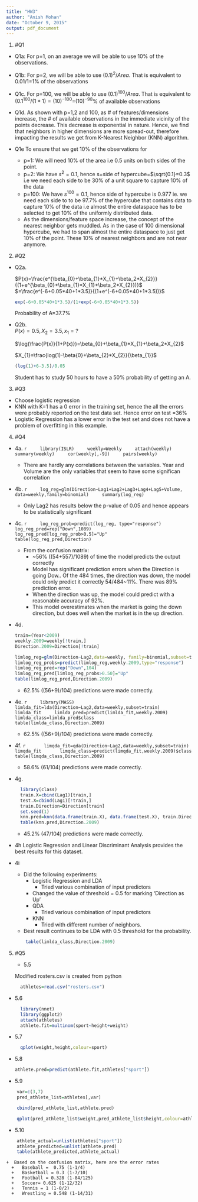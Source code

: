 ```yaml
---
title: "HW3"
author: "Anish Mohan"
date: "October 9, 2015"
output: pdf_document
---
```


1. #Q1
  + Q1a:
    For p=1, on an average we will be able to use 10% of the observations.
  
  + Q1b:
    For p=2, we will be able to use $(0.1)^{2}/Area$. That is equivalent to 0.01/1=1% of the observations

  
  + Q1c.
      For p=100, we will be able to use $(0.1)^{100}/Area$. That is equivalent to $(0.1^{100}/(1*1)=(10)^{-100}$=$(10)^{-98}$% of available observations
  
  + Q1d.
    As shown with p=1,2 and 100, as # of features/dimensions increase, the # of available observations in the immediate vicinity of the points decrease. This decrease is exponential in nature. Hence, we find that neighbors in higher dimensions are more spread-out, therefore impacting the results we get from K-Nearest Neighbor (KNN) algorithm.
    
  + Q1e
    To ensure that we get 10% of the observations for
    + p=1: We will need 10% of the area i.e 0.5 units on both sides of the point.
    + p=2: We have $s^{2}=0.1$, hence s=side of hypercube=$\sqrt{0.1}=0.3$ i.e we need each side to be 30% of a unit square to capture 10% of the data
    + p=100: We have $s^{100}=0.1$, hence side of hypercube is 0.977 ie. we need each side to to be 97.7% of the hypercube that contains data to capture 10% of the data i.e almost the entire dataspace has to be selected to get 10% of the uniformly distributed data.
    + As the dimensions/feature space increase, the concept of the nearest neighbor gets muddled. As in the case of 100 dimensional hypercube, we had to span almost the entire dataspace to just get 10% of the point. These 10% of nearest neighbors and are not near anymore.
    

2. #Q2
  + Q2a.
    
    $P(x)=\frac{e^{\beta_{0}+\beta_{1}*X_{1}+\beta_2*X_{2}}}{(1+e^{\beta_{0}+\beta_{1}*X_{1}+\beta_2*X_{2}})}$
         $=\frac{e^(-6+0.05*40+1*3.5)}{(1+e^(-6+0.05*40+1*3.5))}$
       
    ```r
    exp(-6+0.05*40+1*3.5)/(1+exp(-6+0.05*40+1*3.5))
    ```

      Probability of A=37.7%
      
      
      
  + Q2b.  
    $P(x)=0.5,X_{2}=3.5,x_{1}=?$
    
    $\log(\frac{P(x)}{1+P(x)})=\beta_{0}+\beta_{1}*X_{1}+\beta_2*X_{2}$
    
    $X_{1}=\frac{log(1)-\beta{0}+\beta_{2}*X_{2}}{\beta_{1}}$
    
    ```r
    (log(1)+6-3.5)/0.05
    ```
   
      Student has to study 50 hours to have a 50% probability of getting an A.
 

3. #Q3
  + Choose logistic regression
  + KNN with K=1 has a 0 error in the training set, hence the all the errors were probably reported on the test data set. Hence error on test =36%
  + Logistic Regression has a lower error in the test set and does not have a problem of overfitting in this example.
  

4. #Q4
  + 4a.
    ```r
    library(ISLR)
    weekly=Weekly
    attach(weekly)
    summary(weekly)
    cor(weekly[,-9])
    pairs(weekly)
    ```
      
      + There are hardly any correlations between the variables. Year and Volume are the only variables that seem to have some significan correlation

  + 4b.
    ```r
    log_reg=glm(Direction~Lag1+Lag2+Lag3+Lag4+Lag5+Volume, data=weekly,family=binomial)
    summary(log_reg)
    ```
    
    + Only Lag2 has results below the p-value of 0.05 and hence appears to be statistically significant

  + 4c. 
    ```r
    log_reg_prob=predict(log_reg, type="response")
    log_reg_pred=rep("Down",1089)
    log_reg_pred[log_reg_prob>0.5]="Up"
    table(log_reg_pred,Direction)
    ```
  
    + From the confusion matrix:
      + ~56% ((54+557)/1089) of time the model predicts the output correctly 
      +  Model has significant prediction errors when the Direction is going Dow.. Of the 484 times, the direction was down, the model could only predict it correctly 54/484~11%. There was 89% prediction error.
      + When the direction was up, the model could predict with a reasonable accuracy of 92%.
      + This model overestimates when the market is going the down direction, but does well when the market is in the up direction.
      
  + 4d.
    ```r
    train=(Year<2009)
    weekly.2009=weekly[!train,]
    Direction.2009=Direction[!train]
    
    limlog_reg=glm(Direction~Lag2,data=weekly, family=binomial,subset=train)
    limlog_reg_probs=predict(limlog_reg,weekly.2009,type="response")
    limlog_reg_pred=rep("Down",104)
    limlog_reg_pred[limlog_reg_probs>0.50]="Up"
    table(limlog_reg_pred,Direction.2009)
    ```
 
    + 62.5% ((56+9)/104) predictions were made correctly.
  
  + 4e.
    ```r
    library(MASS)
    limlda_fit=lda(Direction~Lag2,data=weekly,subset=train)
    limlda_fit
    limlda_pred=predict(limlda_fit,weekly.2009)
    limlda_class=limlda_pred$class
    table(limlda_class,Direction.2009)
    ```
  
    + 62.5% ((56+9)/104) predictions were made correctly.
    
  + 4f. 
    ```r
      limqda_fit=qda(Direction~Lag2,data=weekly,subset=train)
      limqda_fit
      limqda_class=predict(limqda_fit,weekly.2009)$class
      table(limqda_class,Direction.2009)
    ```
    
    + 58.6% (61/104) predictions were made correctly.

  + 4g.

    ```r
      library(class)
      train.X=cbind(Lag1)[train,]
      test.X=cbind(Lag1)[!train,]
      train.Direction=Direction[train]
      set.seed(1)
      knn.pred=knn(data.frame(train.X), data.frame(test.X), train.Direction, k=1)
      table(knn.pred,Direction.2009)
    ```
    
     + 45.2% (47/104) predictions were made correctly.


  + 4h
    Logistic Regression and Linear Discriminant Analysis provides the best results for this dataset.


  + 4i
    + Did the following experiments:
        + Logistic Regression and LDA
          + Tried various combination of input predictors
        + Changed the value of threshold = 0.5 for marking 'Direction as Up'
      + QDA
          + Tried various combination of input predictors
      + KNN
         + Tried with different number of neighbors.
     + Best result continues to be LDA with 0.5 threshold for the probability.
    ```r
        table(limlda_class,Direction.2009)
    ```

5. #Q5
    + 5.5
    
    Modified rosters.csv is created from python
    
    ```r
      athletes=read.csv("rosters.csv")
    ```
    
  + 5.6
  
    ```r
      library(nnet)
      library(ggplot2)
      attach(athletes)
      athlete.fit=multinom(sport~height+weight)
    ```
        
  + 5.7

    ```r
      qplot(weight,height,colour=sport)
    ```
    
  + 5.8

    ```r
    athlete.pred=predict(athlete.fit,athletes["sport"])
    ```
   

  
  + 5.9
```r
    var=c(3,7)
    pred_athlete_list=athletes[,var]
```
```r
    cbind(pred_athlete_list,athlete.pred)
```
```r
    qplot(pred_athlete_list$weight,pred_athlete_list$height,colour=athlete.pred)
```
  
  + 5.10
  
```r
    athlete_actual=unlist(athletes["sport"])  
    athlete_predicted=unlist(athlete.pred)
    table(athlete_predicted,athlete_actual)
```

    +  Based on the confusion matrix, here are the error rates
      +   Baseball =  0.75 (1-1/4)
      +   Basketball = 0.3 (1-7/10)
      +   Football = 0.328 (1-84/125)
      +   Soccer= 0.625 (1-12/32)
      +   Tennis = 1 (1-0/2)
      +   Wrestling = 0.548 (1-14/31)